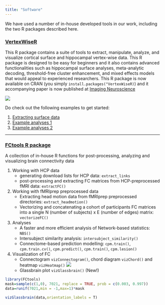 ```yaml
---
title: "Software"
---
```


We have used a number of in-house developed tools in our work, including the two R packages described here.

### [VertexWiseR](https://github.com/CogBrainHealthLab/VertexWiseR)

This R package contains a suite of tools to extract, manipulate, analyze, and visualize cortical surface and hippocampal vertex-wise data. This R package is designed to be easy for beginners and it also contains advanced functionalities such as hippocampal surface analyses, meta-analytic decoding, threshold-free cluster enhancement, and mixed effects models that would appeal to experienced researchers. This R package is now available on CRAN (you simply `install.packages("VertexWiseR)`) and it accompanying paper is now published at [Imaging Neuroscience](https://direct.mit.edu/imag/article/doi/10.1162/imag_a_00372/125038/VertexWiseR-a-package-for-simplified-vertex-wise)

![](images/VertexWiseR.jpeg)

Do check out the following examples to get started:

1.  [Extracting surface data](https://cogbrainhealthlab.github.io/VertexWiseR/articles/VertexWiseR_surface_extraction.html)
2.  [Example analyses 1](https://cogbrainhealthlab.github.io/VertexWiseR/articles/VertexWiseR_Example_1.html)
3.  [Example analyses 2](https://cogbrainhealthlab.github.io/VertexWiseR/articles/VertexWiseR_Example_2.html)

------------------------------------------------------------------------

### [FCtools R package](https://github.com/CogBrainHealthLab/FCtools)

A collection of in-house R functions for post-processing, analyzing and visualizing brain connectivity data

1.  Working with HCP data
    -   generating download lists for HCP data: `extract_links`
    -   post-processing and extracting FC matrices from HCP-preprocessed fMRI data: `extractFC()`
2.  Working with fMRIprep preprocessed data
    -   Extracting head motion data from fMRIprep preprocessed directories: `extract_headmotion()`
    -   Vectorizing and concatenating a cohort of participants FC matrices into a single N (number of subjects) x E (number of edges) matrix: `vectorizeFC()`
3.  Analyses
    -   A faster and more efficient analysis of Network-based statistics: `NBS()`
    -   Intersubject similarity analysis: `intersubject_similarity()`
    -   Connectome-based prediction modelling: `cpm.train()`, `cpm.train.cv()`, `cpm.predict()`, `cpm.train()`, `cpm.lesion()`
4.  Visualization of FC
    -   Connectogram `vizConnectogram()`, chord diagram `vizChord()` and heatmap `vizHeatmap()` ![](images/FCtools.png)
    -   Glassbrain plot `vizGlassbrain()` (New!)

```r
library(FCtools)
mask=sample(c(1,0), 7021, replace = TRUE, prob = c(0.003, 0.997))
data=runif(7021,min = -1,max=1)*mask

vizGlassbrain(data,orientation_labels = T)
```
